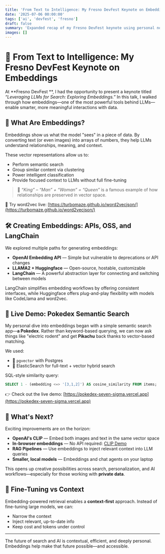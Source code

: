 ```yaml
---
title: 'From Text to Intelligence: My Fresno DevFest Keynote on Embeddings'
date: '2025-07-06 00:00:00'
tags: ['ai', 'devfest', 'fresno']
draft: false
summary: 'Expanded recap of my Fresno DevFest keynote using personal notes and slides to explore embeddings, vector databases, and AI-powered search.'
images: []
---
```


# 🎤 From Text to Intelligence: My Fresno DevFest Keynote on Embeddings

At **Fresno DevFest **, I had the opportunity to present a keynote titled _“Leveraging LLMs for Search: Exploring Embeddings.”_ In this talk, I walked through how embeddings—one of the most powerful tools behind LLMs—enable smarter, more meaningful interactions with data.

## 🤖 What Are Embeddings?

Embeddings show us what the model "sees" in a piece of data. By converting text (or even images) into arrays of numbers, they help LLMs understand relationships, meaning, and context. 

These vector representations allow us to:

- Perform semantic search  
- Group similar content via clustering  
- Power intelligent classification  
- Provide focused context to LLMs without full fine-tuning  

> 🧮 _“King” – “Man” + “Woman” = “Queen”_ is a famous example of how relationships are preserved in vector space.

🔗 Try word2vec live: [https://turbomaze.github.io/word2vecjson/](https://turbomaze.github.io/word2vecjson/)

## 🛠 Creating Embeddings: APIs, OSS, and LangChain

We explored multiple paths for generating embeddings:

- **OpenAI Embedding API** — Simple but vulnerable to deprecations or API changes  
- **LLAMA2 + Huggingface** — Open-source, hostable, customizable  
- **LangChain** — A powerful abstraction layer for connecting and switching between models

LangChain simplifies embedding workflows by offering consistent interfaces, while Huggingface offers plug-and-play flexibility with models like CodeLlama and word2vec.

## 🧪 Live Demo: Pokedex Semantic Search

My personal dive into embeddings began with a simple semantic search app—**a Pokedex**. Rather than keyword-based querying, we can now ask things like "electric rodent" and get **Pikachu** back thanks to vector-based matching.

We used:

- 🐘 `pgvector` with Postgres
- 🔎 ElasticSearch for full-text + vector hybrid search

SQL-style similarity query:
```sql
SELECT 1 - (embedding <=> '[3,1,2]') AS cosine_similarity FROM items;
```

👉 Check out the live demo: [https://pokedex-seven-sigma.vercel.app](https://pokedex-seven-sigma.vercel.app)

## 🔮 What's Next?

Exciting improvements are on the horizon:

- **OpenAI's CLIP** — Embed both images and text in the same vector space  
- **In-browser embeddings** — No API required: [CLIP Demo](https://observablehq.com/@simonw/openai-clip-in-a-browser)  
- **RAG Pipelines** — Use embeddings to inject relevant context into LLM queries  
- **Smaller, local models** — Embeddings and chat agents on your laptop  

This opens up creative possibilities across search, personalization, and AI workflows—especially for those working with **private data**.

## 🧠 Fine-Tuning vs Context

Embedding-powered retrieval enables a **context-first** approach. Instead of fine-tuning large models, we can:

- Narrow the context  
- Inject relevant, up-to-date info  
- Keep cost and tokens under control  

---

The future of search and AI is contextual, efficient, and deeply personal. Embeddings help make that future possible—and accessible.

